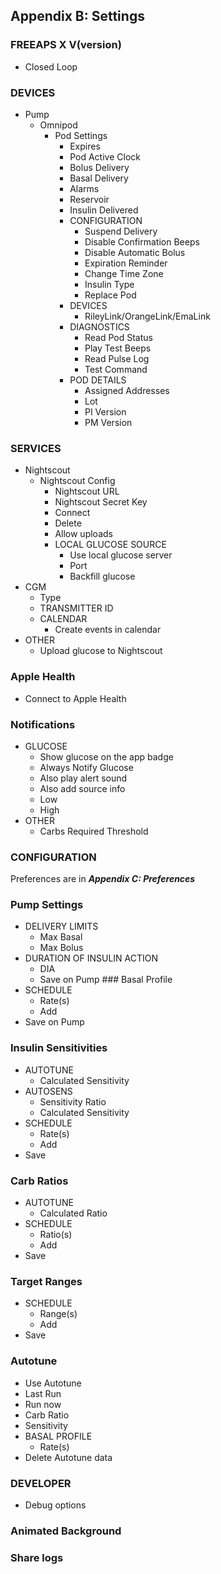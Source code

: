 ## Appendix B: Settings

### FREEAPS X V(version)
* Closed Loop

### DEVICES
* Pump
	* Omnipod
		* Pod Settings
			* Expires
			* Pod Active Clock
			* Bolus Delivery
			* Basal Delivery
			* Alarms
			* Reservoir
			* Insulin Delivered
			* CONFIGURATION
				* Suspend Delivery
				* Disable Confirmation Beeps
				* Disable Automatic Bolus
				* Expiration Reminder
				* Change Time Zone
				* Insulin Type
				* Replace Pod
			* DEVICES
				* RileyLink/OrangeLink/EmaLink
			* DIAGNOSTICS
				* Read Pod Status
				* Play Test Beeps
				* Read Pulse Log
				* Test Command
			* POD DETAILS
				* Assigned Addresses
				* Lot
				* PI Version
				* PM Version

### SERVICES
* Nightscout
	* Nightscout Config
		* Nightscout URL
		* Nightscout Secret Key
		* Connect
		* Delete
		* Allow uploads
		* LOCAL GLUCOSE SOURCE
			* Use local glucose server
			* Port
			* Backfill glucose
* CGM
	* Type
	* TRANSMITTER ID
	* CALENDAR
		* Create events in calendar
* OTHER
	* Upload glucose to Nightscout

### Apple Health
* Connect to Apple Health

### Notifications
* GLUCOSE
	* Show glucose on the app badge
	* Always Notify Glucose
	* Also play alert sound
	* Also add source info
	* Low
	* High
* OTHER
	* Carbs Required Threshold

### CONFIGURATION
Preferences are in ***Appendix C: Preferences***

### Pump Settings
* DELIVERY LIMITS
	* Max Basal
	* Max Bolus
* DURATION OF INSULIN ACTION
	* DIA
	* Save on Pump
### Basal Profile
* SCHEDULE
	* Rate(s)
	* Add
* Save on Pump

### Insulin Sensitivities
* AUTOTUNE
	* Calculated Sensitivity
* AUTOSENS
	* Sensitivity Ratio
	* Calculated Sensitivity
* SCHEDULE
	* Rate(s)
	* Add
* Save

### Carb Ratios
* AUTOTUNE
	* Calculated Ratio
* SCHEDULE
	* Ratio(s)
	* Add
* Save

### Target Ranges
* SCHEDULE
	* Range(s)
	* Add
* Save

### Autotune
* Use Autotune
* Last Run
* Run now
* Carb Ratio
* Sensitivity
* BASAL PROFILE
	* Rate(s)
* Delete Autotune data

### DEVELOPER
* Debug options

### Animated Background
### Share logs
